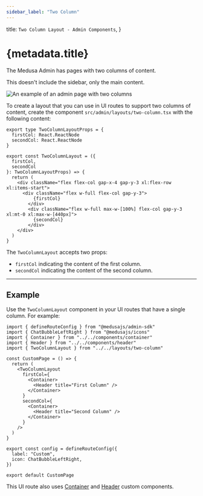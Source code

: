 ```yaml
---
sidebar_label: "Two Column"
---
```


  title: `Two Column Layout - Admin Components`,
}

# {metadata.title}

The Medusa Admin has pages with two columns of content.

<Note>

This doesn't include the sidebar, only the main content.

</Note>

![An example of an admin page with two columns](https://res.cloudinary.com/dza7lstvk/image/upload/v1728286690/Medusa%20Resources/two-column_sdnkg0.png)

To create a layout that you can use in UI routes to support two columns of content, create the component `src/admin/layouts/two-column.tsx` with the following content:

```tsx title="src/admin/layouts/two-column.tsx"
export type TwoColumnLayoutProps = {
  firstCol: React.ReactNode
  secondCol: React.ReactNode
}

export const TwoColumnLayout = ({ 
  firstCol,
  secondCol
}: TwoColumnLayoutProps) => {
  return (
    <div className="flex flex-col gap-x-4 gap-y-3 xl:flex-row xl:items-start">
      <div className="flex w-full flex-col gap-y-3">
          {firstCol}
        </div>
        <div className="flex w-full max-w-[100%] flex-col gap-y-3 xl:mt-0 xl:max-w-[440px]">
          {secondCol}
        </div>
    </div>
  )
}
```

The `TwoColumnLayout` accepts two props:

- `firstCol` indicating the content of the first column.
- `secondCol` indicating the content of the second column.

---

## Example

Use the `TwoColumnLayout` component in your UI routes that have a single column. For example:

```tsx title="src/admin/routes/custom/page.tsx" highlights={[["9"]]}
import { defineRouteConfig } from "@medusajs/admin-sdk"
import { ChatBubbleLeftRight } from "@medusajs/icons"
import { Container } from "../../components/container"
import { Header } from "../../components/header"
import { TwoColumnLayout } from "../../layouts/two-column"

const CustomPage = () => {
  return (
    <TwoColumnLayout
      firstCol={
        <Container>
          <Header title="First Column" />
        </Container>
      }
      secondCol={
        <Container>
          <Header title="Second Column" />
        </Container>
      }
    />
  )
}

export const config = defineRouteConfig({
  label: "Custom",
  icon: ChatBubbleLeftRight,
})

export default CustomPage
```

This UI route also uses [Container](../../components/container/page.mdx) and [Header]() custom components.